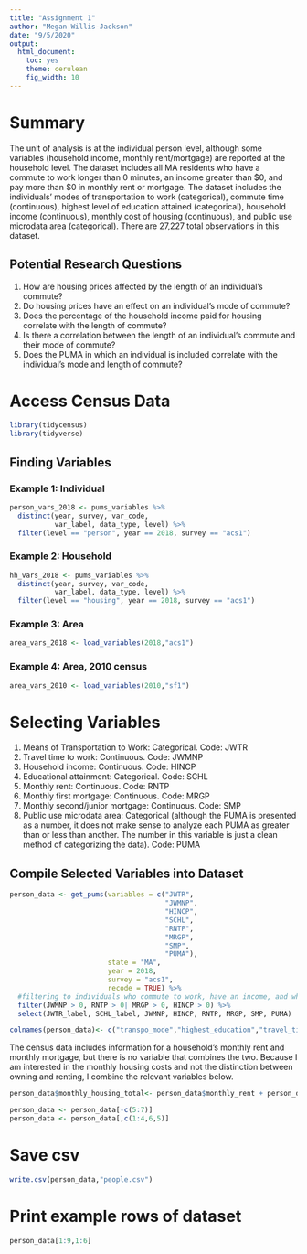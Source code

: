 ```yaml
---
title: "Assignment 1"
author: "Megan Willis-Jackson"
date: "9/5/2020"
output: 
  html_document: 
    toc: yes
    theme: cerulean
    fig_width: 10
---
```

# Summary
The unit of analysis is at the individual person level, although some variables (household income, monthly rent/mortgage) are reported at the household level. The dataset includes all MA residents who have a commute to work longer than 0 minutes, an income greater than $0, and pay more than $0 in monthly rent or mortgage. The dataset includes the individuals' modes of transportation to work (categorical), commute time (continuous), highest level of education attained (categorical), household income (continuous), monthly cost of housing (continuous), and public use microdata area (categorical). There are 27,227 total observations in this dataset.

## Potential Research Questions
1. How are housing prices affected by the length of an individual's commute?
2. Do housing prices have an effect on an individual's mode of commute? 
3. Does the percentage of the household income paid for housing correlate with the length of commute?
4. Is there a correlation between the length of an individual's commute and their mode of commute?
5. Does the PUMA in which an individual is included correlate with the individual's mode and length of commute?

# Access Census Data
```r
library(tidycensus)
library(tidyverse)
```

## Finding Variables
### Example 1: Individual
```r
person_vars_2018 <- pums_variables %>%
  distinct(year, survey, var_code, 
           var_label, data_type, level) %>%
  filter(level == "person", year == 2018, survey == "acs1")
```
### Example 2: Household
```r
hh_vars_2018 <- pums_variables %>%
  distinct(year, survey, var_code, 
           var_label, data_type, level) %>%
  filter(level == "housing", year == 2018, survey == "acs1")
```
### Example 3: Area
```r
area_vars_2018 <- load_variables(2018,"acs1")
```
### Example 4: Area, 2010 census
```r
area_vars_2010 <- load_variables(2010,"sf1")
```

# Selecting Variables
1. Means of Transportation to Work: Categorical. Code: JWTR
2. Travel time to work: Continuous. Code: JWMNP
3. Household income: Continuous. Code: HINCP
4. Educational attainment: Categorical. Code: SCHL
5. Monthly rent: Continuous. Code: RNTP
6. Monthly first mortgage: Continuous. Code: MRGP
7. Monthly second/junior mortgage: Continuous. Code: SMP
8. Public use microdata area: Categorical (although the PUMA is presented as a number, it does not make sense to analyze each PUMA as greater than or less than another. The number in this variable is just a clean method of categorizing the data). Code: PUMA

## Compile Selected Variables into Dataset
```r
person_data <- get_pums(variables = c("JWTR", 
                                      "JWMNP", 
                                      "HINCP", 
                                      "SCHL", 
                                      "RNTP",
                                      "MRGP",
                                      "SMP",
                                      "PUMA"),
                        state = "MA", 
                        year = 2018, 
                        survey = "acs1",
                        recode = TRUE) %>%
  #filtering to individuals who commute to work, have an income, and who pay more than $0 in monthly housing costs
  filter(JWMNP > 0, RNTP > 0| MRGP > 0, HINCP > 0) %>%
  select(JWTR_label, SCHL_label, JWMNP, HINCP, RNTP, MRGP, SMP, PUMA)

```
```r
colnames(person_data)<- c("transpo_mode","highest_education","travel_time","household_income","monthly_rent","monthly_first_mortgage","monthly_second_mortgage","PUMA")
```

The census data includes information for a household's monthly rent and monthly mortgage, but there is no variable that combines the two. Because I am interested in the monthly housing costs and not the distinction between owning and renting, I combine the relevant variables below.

```r
person_data$monthly_housing_total<- person_data$monthly_rent + person_data$monthly_first_mortgage + person_data$monthly_second_mortgage

person_data <- person_data[-c(5:7)]
person_data <- person_data[,c(1:4,6,5)]
```

# Save csv
```r
write.csv(person_data,"people.csv")
```

# Print example rows of dataset
```r
person_data[1:9,1:6]
```





